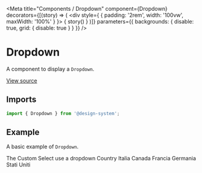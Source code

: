 
<Meta
  title="Components / Dropdown"
  component={Dropdown}
  decorators={[(story) => (
    <div style={ { padding: '2rem', width: '100vw', maxWidth: '100%' } }>
      { story() }
    </div>
  )]}
  parameters={{ backgrounds: { disable: true, grid: { disable: true } } }}
/>

# Dropdown

A component to display a `Dropdown`.

[View source](https://github.com/actarian/design-system/tree/main/src/@components/dropdown)

## Imports

```js
import { Dropdown } from '@design-system';
```

<!--
## Props

<ArgsTable of={DropdownProps} />
-->

## Example

A basic example of `Dropdown`.

<Canvas>
  <Story name="default">
    <Field>
      <Label>The Custom Select use a dropdown</Label>
      <CustomSelect name='country' id='country' defaultValue='Italia' placeholder="select a value.." type="default">
        <CustomSelect.Label>Country</CustomSelect.Label>
        <CustomSelect.Option value="it">Italia</CustomSelect.Option>
        <CustomSelect.Option value="ca">Canada</CustomSelect.Option>
        <CustomSelect.Option value="fr">Francia</CustomSelect.Option>
        <CustomSelect.Option value="de">Germania</CustomSelect.Option>
        <CustomSelect.Option value="us">Stati Uniti</CustomSelect.Option>
      </CustomSelect>
    </Field>
  </Story>
</Canvas>
